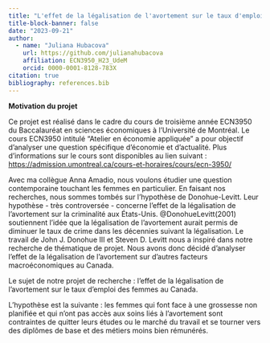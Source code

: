 ```yaml
---
title: "L'effet de la légalisation de l'avortement sur le taux d'emploi des femmes au Canada"
title-block-banner: false
date: "2023-09-21"
author:
  - name: "Juliana Hubacova"
    url: https://github.com/julianahubacova
    affiliation: ECN3950_H23_UdeM
    orcid: 0000-0001-8128-783X
citation: true
bibliography: references.bib
---
```


**Motivation du projet**

Ce projet est réalisé dans le cadre du cours de troisième année ECN3950 du Baccalauréat en sciences économiques à l'Université de Montréal. Le cours ECN3950 intitulé "Atelier en économie appliquée" a pour objectif d'analyser une question spécifique d'économie et d'actualité. Plus d'informations sur le cours sont disponibles au lien suivant : <https://admission.umontreal.ca/cours-et-horaires/cours/ecn-3950/>

Avec ma collègue Anna Amadio, nous voulons étudier une question contemporaine touchant les femmes en particulier. En faisant nos recherches, nous sommes tombés sur l'hypothèse de Donohue-Levitt. Leur hypothèse - très controversée - concerne l'effet de la légalisation de l'avortement sur la criminalité aux États-Unis. @DonohueLevitt(2001) soutiennent l'idée que la légalisation de l'avortement aurait permis de diminuer le taux de crime dans les décennies suivant la légalisation. 
Le travail de John J. Donohue III et Steven D. Levitt nous a inspiré dans notre recherche de thématique de projet. Nous avons donc décidé d'analyser l'effet de la légalisation de l'avortement sur d'autres facteurs macroéconomiques au Canada. 

Le sujet de notre projet de recherche : l'effet de la légalisation de l'avortement sur le taux d'emploi des femmes au Canada. 

L’hypothèse est la suivante : les femmes qui font face à une grossesse non planifiée et qui
n’ont pas accès aux soins liés à l’avortement sont contraintes de quitter leurs études ou le
marché du travail et se tourner vers des diplômes de base et des métiers moins bien
rémunérés. 

